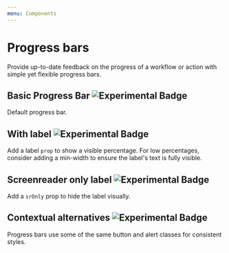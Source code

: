 ```yaml
---
menu: Components
---
```



# Progress bars

Provide up-to-date feedback on the progress of a workflow or action with simple yet flexible progress bars.

## Basic Progress Bar ![Experimental Badge](https://img.shields.io/badge/component-experimental-blue.svg#badge)

Default progress bar.

<Playground>
  <ProgressBar now={60} />
</Playground>

## With label ![Experimental Badge](https://img.shields.io/badge/component-experimental-blue.svg#badge)

Add a label `prop` to show a visible percentage. For low percentages, consider adding a min-width to ensure the label's text is fully visible.

<Playground>
  <ProgressBar now={60} label="60%" />
</Playground>

## Screenreader only label ![Experimental Badge](https://img.shields.io/badge/component-experimental-blue.svg#badge)

Add a `srOnly` prop to hide the label visually.

<Playground>
  <ProgressBar now={60} label="60%" srOnly />
</Playground>

## Contextual alternatives ![Experimental Badge](https://img.shields.io/badge/component-experimental-blue.svg#badge)

Progress bars use some of the same button and alert classes for consistent styles.

<Playground>
  <ProgressBar bsStyle="success" now={40} />
  <ProgressBar bsStyle="info" now={20} />
  <ProgressBar bsStyle="warning" now={60} />
  <ProgressBar bsStyle="danger" now={80} />
</Playground>

<!-- ## Striped

Uses a gradient to create a striped effect. Not available in IE8.

<Playground>
  <ProgressBar striped bsStyle="success" now={40} />
  <ProgressBar striped bsStyle="info" now={20} />
  <ProgressBar striped bsStyle="warning" now={60} />
  <ProgressBar striped bsStyle="danger" now={80} />
</Playground>

## Animated

Add `active` prop to animate the stripes right to left. Not available in IE9 and below.

<Playground>
  <ProgressBar active now={45} />
</Playground>

## Stacked

Nest `<ProgressBar />`s to stack them.

<Playground>
  <ProgressBar>
    <ProgressBar striped bsStyle="success" now={35} key={1} />
    <ProgressBar bsStyle="warning" now={20} key={2} />
    <ProgressBar active bsStyle="danger" now={10} key={3} />
  </ProgressBar>
</Playground>
-->
